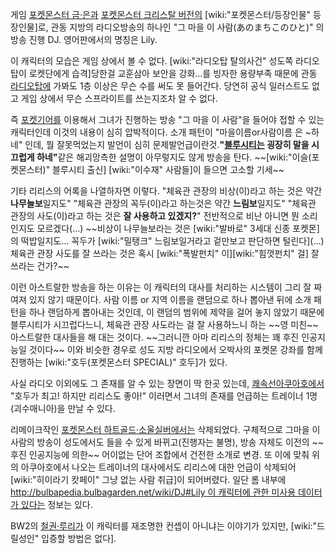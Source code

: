 게임 [[포켓몬스터 금·은]]과 [[포켓몬스터 크리스탈 버전]]의 [wiki:"포켓몬스터/등장인물" 등장인물]로, 관동 지방의 라디오방송의 하나인 "그 마을 이 사람(あのまちこのひと)" 의 방송 진행 DJ. 영어판에서의 명칭은 Lily.

이 캐릭터의 모습은 게임 상에서 볼 수 없다. [wiki:"라디오탑 탈의사건" 성도쪽 라디오탑이 로켓단에게 습격]당한걸 교훈삼아 보안을 강화…를 빙자한 용량부족 때문에 관동 [[라디오탑]]에 가봐도 1층 이상은 무슨 수를 써도 못 들어간다. 당연히 공식 일러스트도 없고 게임 상에서 무슨 스프라이트를 쓰는지조차 알 수 없다.

즉 [[포켓기어]]를 이용해서 그녀가 진행하는 방송 "그 마을 이 사람"을 들어야 접할 수 있는 캐릭터인데 이것의 내용이 심히 압박적이다. 소개 패턴이 "마을이름or사람이름 은 ~하네" 인데, 뭘 잘못먹었는지 발언이 심히 문제발언급이란것.''' "[[블루시티]]는 굉장히 말을 시끄럽게 하네" '''같은 해괴망측한 설명이 아무렇지도 않게 방송을 탄다. ~~[wiki:"이슬(포켓몬스터)" 블루시티 출신] [wiki:"이수재" 사람들]이 들으면 고소할 기세~~ 

기타 리리스의 어록을 나열하자면 이렇다. "체육관 관장의 비상(이)라고 하는 것은 약간 '''나무늘보'''일지도" "체육관 관장의 꼭두(이)라고 하는것은 약간 '''느림보'''일지도" "체육관 관장의 사도(이)라고 하는 것은 '''잘 사용하고 있겠지?'''" 전반적으로 비난 아니면 뭔 소리인지도 모르겠다(...) ~~비상이 나무늘보라는 것은 [wiki:"발바로" 3세대 신종 포켓몬]의 떡밥일지도... 꼭두가 [wiki:"밀탱크" 느림보일거라고 겉만보고 판단하면 털린다](...) 체육관 관장 사도를 잘 쓰라는 것은 혹시 [wiki:"폭발펀치" 이][wiki:"힘껏펀치" 걸] 잘 쓰라는 건가?~~

이런 아스트랄한 방송을 하는 이유는 이 캐릭터의 대사를 처리하는 시스템이 그리 잘 짜여져 있지 않기 때문이다. 사람 이름 or 지역 이름을 랜덤으로 하나 뽑아낸 뒤에 소개 패턴을 하나 랜덤하게 뽑아내는 것인데, 이 랜덤의 범위에 제약을 걸어 놓지 않았기 때문에 블루시티가 시끄럽다느니, 체육관 관장 사도라는 걸 잘 사용하느니 하는 ~~영 미친~~ 아스트랄한 대사들을 해 대는 것이다. ~~그러니깐 아마 리리스의 정체는 꽤 후진 인공지능일 것이다~~ 이와 비슷한 경우로 성도 지방 라디오에서 오박사의 포켓몬 강좌를 함께 진행하는 [wiki:"호두(포켓몬스터 SPECIAL)" 호두]가 있다.

사실 라디오 이외에도 그 존재를 알 수 있는 장면이 딱 한곳 있는데, [[쾌속선아쿠아호]]에서 "호두가 최고! 하지만 리리스도 좋아!" 이러면서 그녀의 존재를 언급하는 트레이너 1명(괴수매니아)을 만날 수 있다.

리메이크작인 [[포켓몬스터 하트골드·소울실버]]에서는 삭제되었다. 구체적으로 그마을 이사람의 방송이 성도에서도 들을 수 있게 바뀌고(진행자는 불명), 방송 자체도 이전의 ~~후진 인공지능에 의한~~ 어이없는 단어 조합에서 건전한 소개로 변경. 또 이에 맞춰 위의 아쿠아호에서 나오는 트레이너의 대사에서도 리리스에 대한 언급이 삭제되어 [wiki:"히이라기 캇페이" 그냥 없는 사람 취급]이 되어버렸다. 일단 롬 내부에 [[http://bulbapedia.bulbagarden.net/wiki/DJ#Lily 이 캐릭터에 관한 미사용 데이터가 있다]]는 정보는 있다.

BW2의 [[철권·루리]]가 이 캐릭터를 재조명한 컨셉이 아니냐는 이야기가 있지만, [wiki:"드릴성인" 입증할 방법은 없다].
